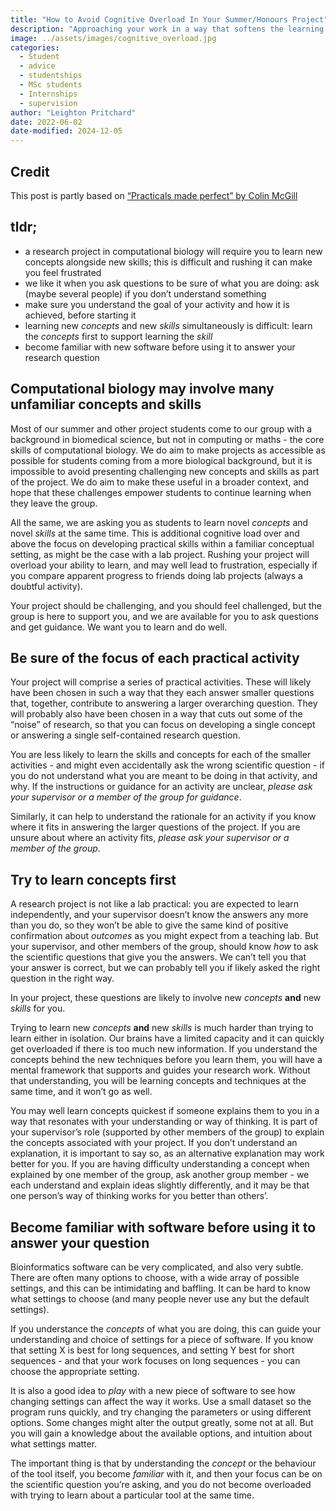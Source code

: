 ```yaml
---
title: "How to Avoid Cognitive Overload In Your Summer/Honours Project"
description: "Approaching your work in a way that softens the learning curve"
image: ../assets/images/cognitive_overload.jpg
categories:
  - Student
  - advice
  - studentships
  - MSc students
  - Internships
  - supervision
author: "Leighton Pritchard"
date: 2022-06-02
date-modified: 2024-12-05
---
```


::: {.callout-tip}
## Credit 

This post is partly based on ["Practicals made perfect" by Colin McGill](https://edu.rsc.org/ideas/how-to-apply-cognitive-load-theory-to-chemistry-practicals/4015738.article)
:::

::: {.callout-important}
## tldr;

- a research project in computational biology will require you to learn new concepts alongside new skills; this is difficult and rushing it can make you feel frustrated
- we like it when you ask questions to be sure of what you are doing: ask (maybe several people) if you don't understand something
- make sure you understand the goal of your activity and how it is achieved, before starting it
- learning new _concepts_ and new _skills_ simultaneously is difficult: learn the _concepts_ first to support learning the _skill_
- become familiar with new software before using it to answer your research question
:::

## Computational biology may involve many unfamiliar concepts and skills

Most of our summer and other project students come to our group with a background in biomedical science, but not in computing or maths - the core skills of computational biology. We do aim to make projects as accessible as possible for students coming from a more biological background, but it is impossible to avoid presenting challenging new concepts and skills as part of the project. We do aim to make these useful in a broader context, and hope that these challenges empower students to continue learning when they leave the group.

All the same, we are asking you as students to learn novel _concepts_ and novel _skills_ at the same time. This is additional cognitive load over and above the focus on developing practical skills within a familiar conceptual setting, as might be the case with a lab project. Rushing your project will overload your ability to learn, and may well lead to frustration, especially if you compare apparent progress to friends doing lab projects (always a doubtful activity).

Your project should be challenging, and you should feel challenged, but the group is here to support you, and we are available for you to ask questions and get guidance. We want you to learn and do well.

## Be sure of the focus of each practical activity

Your project will comprise a series of practical activities. These will likely have been chosen in such a way that they each answer smaller questions that, together, contribute to answering a larger overarching question. They will probably also have been chosen in a way that cuts out some of the "noise" of research, so that you can focus on developing a single concept or answering a single self-contained research question.

You are less likely to learn the skills and concepts for each of the smaller activities - and might even accidentally ask the wrong scientific question - if you do not understand what you are meant to be doing in that activity, and why. If the instructions or guidance for an activity are unclear, _please ask your supervisor or a member of the group for guidance_.

Similarly, it can help to understand the rationale for an activity if you know where it fits in answering the larger questions of the project. If you are unsure about where an activity fits, _please ask your supervisor or a member of the group_.

## Try to learn concepts first

A research project is not like a lab practical: you are expected to learn independently, and your supervisor doesn't know the answers any more than you do, so they won't be able to give the same kind of positive confirmation about _outcomes_ as you might expect from a teaching lab. But your supervisor, and other members of the group, should know _how_ to ask the scientific questions that give you the answers. We can't tell you that your answer is correct, but we can probably tell you if likely asked the right question in the right way.

In your project, these questions are likely to involve new _concepts_ **and** new _skills_ for you.

Trying to learn new _concepts_ **and** new _skills_ is much harder than trying to learn either in isolation. Our brains have a limited capacity and it can quickly get overloaded if there is too much new information. If you understand the concepts behind the new techniques before you learn them, you will have a mental framework that supports and guides your research work. Without that understanding, you will be learning concepts and techniques at the same time, and it won't go as well.

You may well learn concepts quickest if someone explains them to you in a way that resonates with your understanding or way of thinking. It is part of your supervisor's role (supported by other members of the group) to explain the concepts associated with your project. If you don't understand an explanation, it is important to say so, as an alternative explanation may work better for you. If you are having difficulty understanding a concept when explained by one member of the group, ask another group member - we each understand and explain ideas slightly differently, and it may be that one person's way of thinking works for you better than others'.

## Become familiar with software before using it to answer your question

Bioinformatics software can be very complicated, and also very subtle. There are often many options to choose, with a wide array of possible settings, and this can be intimidating and baffling. It can be hard to know what settings to choose (and many people never use any but the default settings).

If you understance the _concepts_ of what you are doing, this can guide your understanding and choice of settings for a piece of software. If you know that setting X is best for long sequences, and setting Y best for short sequences - and that your work focuses on long sequences - you can choose the appropriate setting.

It is also a good idea to _play_ with a new piece of software to see how changing settings can affect the way it works. Use a small dataset so the program runs quickly, and try changing the parameters or using different options. Some changes might alter the output greatly, some not at all. But you will gain a knowledge about the available options, and intuition about what settings matter.

The important thing is that by understanding the _concept_ or the behaviour of the tool itself, you become _familiar_ with it, and then your focus can be on the scientific question you're asking, and you do not become overloaded with trying to learn about a particular tool at the same time.

